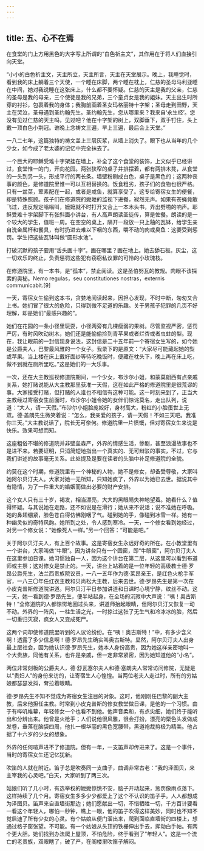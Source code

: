 ```yaml
---
---
---
```

title: 五、心不在焉
---




在食堂的门上方用黑色的大字写上所谓的“白色祈主文”，其作用在于将人们直接引向天堂。

“小小的白色祈主文，天主所立，天主所言，天主在天堂展示。晚上，我睡觉时，看到我的床上躺着三个天使，一个睡在床脚，两个睡在枕上，仁慈的圣母马利亚睡在中间，她对我说睡在这张床上，什么都不要怀疑。仁慈的天主是我的父亲，仁慈的圣母是我的母亲，三个使徒是我的兄弟，三个童贞女是我的姐妹。天主出生时所穿的衬衫，包裹着我的身体；我胸前画着圣女玛格丽特十字架；圣母走到田野，天主在哭泣，圣母遇到圣约翰先生。圣约翰先生，您从哪里来？我来自‘永生经’。您没有见过仁慈的天主吗，见过吧？他在十字架的树上，双脚垂下，双手钉住，头上戴一顶白色小荆冠。谁晚上念祷文三遍，早上三遍，最后会上天堂。”

一八二七年，这篇独特的祷文盖上三层灰浆，从墙上消失了。眼下也从当年的几个少女，如今成了老太婆的记忆中完全抹去了。

一个巨大的耶稣受难十字架挂在墙上，补全了这个食堂的装饰，上文似乎已经讲过，食堂惟一的门，开向花园。两张狭窄的桌子并排摆着，都有两排木凳，从食堂的一头到另一头，形成平行的两长条。墙壁粉刷成白色，桌子是黑色的；这两种丧事的颜色，是修道院里惟一可以互相替换的。饭食粗劣，孩子们的食物也很严格。只有一盆菜，荤素配在一起，或者是咸鱼，就算享受了。这专给寄宿女生的便餐，却是特殊照顾。孩子们在修道院的嬷嬷的监视下进餐，寂然无声。如果有苍蝇竟敢飞过，违反规定嗡嗡叫，嬷嬷就不时打开又合上一本木头书，弄出劈啪的响声。耶稣受难十字架脚下有张斜面小讲台，有人高声朗读圣徒传，算是佐餐。朗读的是一个较大的学生，值班一周。在空空的桌上，隔开一段放一只上釉的瓦钵，给学生亲自洗金属杯和餐具，有时扔进去难以下咽的东西，嚼不动的肉或臭鱼：这要受到惩罚。学生把这些瓦钵叫做“圆形水池”。

打破沉默的孩子要用“舌头画十字”。画在哪里？画在地上。她去舔石板。灰尘，这一切欢乐的终止，负责惩罚这些犯有窃窃私议罪的可怜的小玫瑰枝。

在修道院里，有一本书，是“孤本”，禁止阅读。这是圣伯努瓦的教规。肉眼不该探索的奥秘。Nemo regulas，seu constitutiones nostras，externis communicabit.[9]

一天，寄宿女生偷到这本书，贪婪地阅读起来，因担心发现，不时中断，匆匆又合上书。她们冒了很大的危险，只得到微不足道的乐趣。关于男孩子犯罪的几页不好理解，却是她们“最感兴趣的”。

她们在花园的一条小径里玩耍，小径两旁有几棵瘦弱的果树。尽管监视严密，惩罚严厉，有时风吹动树木，她们还是能偷偷捡到青苹果或者烂杏或者虫蛀的梨。现在，我让眼前的一封信现身说法，这封信是二十五年前一个寄宿女生写的，如今她是公爵夫人，巴黎最风雅的一个女子。我录下的是原文：“大家尽可能藏起她的梨或苹果。当上楼在床上戴好面纱等待吃晚饭时，便藏在枕头下，晚上再在床上吃，做不到就在厕所里吃。”这是她们的一大乐事。

一次，还在大主教巡视修道院期间，一个少女，布沙尔小姐，和蒙莫朗西有点亲戚关系，她打赌说能从大主教那里获准一天假，这在如此严格的修道院里是很荒谬的事。大家接受打赌，但打赌的人谁也不相信有这种可能。这一时刻来到了，正当大主教经过寄宿女生前面时，布沙尔小姐令她的女伴们惊诧莫名，走出队列，说道：“大人，请一天假。”布沙尔小姐脸庞姣好，身材高大，粉红的小脸蛋世上无双。德·盖朗先生微笑着说：“怎么，我亲爱的孩子，请一天假！不如三天吧。我准你三天。”大主教说话了，院长无可奈何。修道院里一片愤慨，但对寄宿女生来说是快乐。效果可想而知。

这座粗俗不堪的修道院并非壁垒森严，外界的情感生活，惨剧，甚至浪漫故事也不是进不来。若要证明，只消简短地指出一个真实的、无可辩驳的事实，不过，它与我们讲述的故事毫无关系。此处提及是要在读者的头脑中补足修道院的全貌。

约莫在这个时期，修道院里有一个神秘的人物，她不是修女，却备受尊敬，大家叫她阿尔贝汀夫人。大家对她一无所知，只知她疯了，外界以为她已去世。据说其中有隐情，为了一件重大的婚姻而做出必要的财产安排。

这个女人只有三十岁，褐发，相当漂亮，大大的黑眼睛失神地望着。她看什么？值得怀疑。与其说她在走路，还不如说是在滑行；她从来不说话；说不准她在呼吸。她的鼻翅绷紧，脸色苍白得仿佛刚咽了气。碰到她的手，像碰到冰雪一样。她有一种幽灵似的奇特风韵。她所到之处，令人感到寒冷。一天，一个修女看到她经过，对另一个修女说：“她像死人一样。”另一个回答：“可能是吧。”

关于阿尔贝汀夫人，有上百个故事。这是寄宿女生永远好奇的所在。在小教堂里有一个讲台，大家叫做“牛眼”。因为讲台只有一个圆窗，即“牛眼窗”，阿尔贝汀夫人在这里参加日课。她习惯独自一人，因为这个讲台在第二层，从这里可以看到布道师或主祭；这对修女是禁止的。一天，讲台上站着的是一位年轻的高级教士德·罗昂公爵先生，法兰西贵族院议员，一八一五年作为德·莱昂亲王，是红色火枪手军官，一八三〇年任红衣主教和贝尚松大主教，后来去世。德·罗昂先生是第一次在小皮克普斯修道院讲道。阿尔贝汀平日参加讲道和日课时心境宁静，纹丝不动。这一天，她一看到德·罗昂先生，便半站起身，在全场的沉寂中大声说：“咦！奥古斯特！”全修道院的人都惊愕地回过头来，讲道师抬起眼睛，但阿尔贝汀又恢复一动不动。外界的一阵风，一柱生活之光，一时掠过这张了无生气和冷冰冰的脸，然后一切重归灭寂，疯女人又变成死尸。

这两个词却使修道院里听到的人议论纷纷。在“咦！奥古斯特！”中，有多少含义啊！透露了多少信息啊！德·罗昂先生确实叫奥古斯特。显然，阿尔贝汀夫人出身最上层社会，因为她认识德·罗昂先生，她本人身份高贵，因为她这样亲密地叫一个大贵族，同他有关系，也许是亲戚，但一定非常紧密，因为她知道他的“小名”。

两位非常刻板的公爵夫人，德·舒瓦塞尔夫人和德·塞朗夫人常常访问修院，无疑是以“贵妇人”的身份来访的，让寄宿生人心惶惶。当两位老夫人走过时，所有的穷姑娘都瑟瑟发抖，耷拉着眼睛。

德·罗昂先生不知不觉成为寄宿女生注目的对象。这时，他刚刚任巴黎的副大主教，后来他担任主教。时常到小皮克普斯的修女教堂做日课，是他的一个习惯。由于有哔叽帷幕，年轻修女一个也看不到他。他声音柔和，有点尖细，她们终于能听出和分辨出来。他曾是火枪手；人们说他很风雅，很会打扮，漂亮的栗色头发做成发卷，垂落在脑袋四周，他扎一根华丽的黑色宽腰带，黑道袍裁剪极为精美。他占据了十六岁的少女的想象。

外界的任何喧声进不了修道院。但有一年，一支笛声却传进来了。这是一个事件，当时的寄宿女生还记忆犹新。

吹笛的人就在附近。笛子总是吹奏同一支曲子，曲调非常古老：“我的泽图贝，来主宰我的心灵吧。”白天，大家听到了两三次。

姑娘们听了几小时，有选举权的嬷嬷惊慌不安，脑子开动起来，惩罚像雨点落下。这样持续了几个月。寄宿女生多多少少都爱上了这个不认识的笛子手。人人都想成为泽图贝。笛声来自直墙街那边；她们愿献出一切，不惜牺牲一切，千方百计要看一看这个年轻人，哪怕一秒钟，瞧上一眼，他的笛子吹得这样美妙，同时也不知不觉启迪了所有少女的心灵。有个姑娘从便门溜出来，爬到面临直墙街的四楼上，想通过格子窗张望。不可能。有一个姑娘从头顶的铁栅伸出手去，挥动白手帕。有两个更大胆。她们找到办法爬上屋顶，不怕危险，终于看到了“年轻人”。这是一个流亡的老贵族，双眼瞎了，破了产，在阁楼里吹笛子解闷。